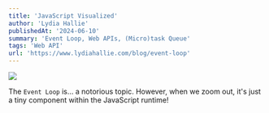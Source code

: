 ```yaml
---
title: 'JavaScript Visualized'
author: 'Lydia Hallie'
publishedAt: '2024-06-10'
summary: 'Event Loop, Web APIs, (Micro)task Queue'
tags: 'Web API'
url: 'https://www.lydiahallie.com/blog/event-loop'
---
```


![](https://i.ytimg.com/vi_webp/eiC58R16hb8/maxresdefault.webp)

​The `Event Loop` is… a notorious topic. However, when we zoom out, it's just a tiny component within the JavaScript runtime!
